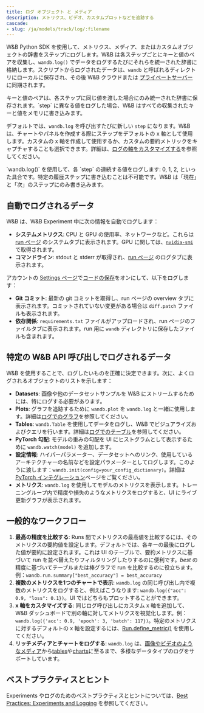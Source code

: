 ```yaml
---
title: ログ オブジェクト と メディア
description: メトリクス、ビデオ、カスタムプロットなどを追跡する
cascade:
- slug: /ja/models/track/log/:filename
---
```


W&B Python SDK を使用して、メトリクス、メディア、またはカスタムオブジェクトの辞書をステップにログします。W&B は各ステップごとにキーと値のペアを収集し、`wandb.log()` でデータをログするたびにそれらを統一された辞書に格納します。スクリプトからログされたデータは、`wandb` と呼ばれるディレクトリにローカルに保存され、その後 W&B クラウドまたは [プライベートサーバー](/ja/platform/hosting/) に同期されます。

<Note>
キーと値のペアは、各ステップに同じ値を渡した場合にのみ統一された辞書に保存されます。`step` に異なる値をログした場合、W&B はすべての収集されたキーと値をメモリに書き込みます。
</Note>

デフォルトでは、`wandb.log` を呼び出すたびに新しい `step` になります。W&B は、チャートやパネルを作成する際にステップをデフォルトの x 軸として使用します。カスタムの x 軸を作成して使用するか、カスタムの要約メトリックをキャプチャすることも選択できます。詳細は、[ログの軸をカスタマイズする](/ja/models/track/log/customize-logging-axes/)を参照してください。

<Warning>
`wandb.log()` を使用して、各 `step` の連続する値をログします: 0, 1, 2, といった具合です。特定の履歴ステップに書き込むことは不可能です。W&B は「現在」と「次」のステップにのみ書き込みます。
</Warning>

## 自動でログされるデータ

W&B は、W&B Experiment 中に次の情報を自動でログします：

* **システムメトリクス**: CPU と GPU の使用率、ネットワークなど。これらは [run ページ](/ja/models/runs/) のシステムタブに表示されます。GPU に関しては、[`nvidia-smi`](https://developer.nvidia.com/nvidia-system-management-interface) で取得されます。
* **コマンドライン**: stdout と stderr が取得され、[run ページ](/ja/models/runs/) のログタブに表示されます。

アカウントの [Settings ページ](https://wandb.ai/settings)で[コードの保存](http://wandb.me/code-save-colab)をオンにして、以下をログします：

* **Git コミット**: 最新の git コミットを取得し、run ページの overview タブに表示されます。コミットされていない変更がある場合は `diff.patch` ファイルも表示されます。
* **依存関係**: `requirements.txt` ファイルがアップロードされ、run ページのファイルタブに表示されます。run 用に `wandb` ディレクトリに保存したファイルも含まれます。

## 特定の W&B API 呼び出しでログされるデータ

W&B を使用することで、ログしたいものを正確に決定できます。次に、よくログされるオブジェクトのリストを示します：

* **Datasets**: 画像や他のデータセットサンプルを W&B にストリームするためには、特にログする必要があります。
* **Plots**: グラフを追跡するために `wandb.plot` を `wandb.log` と一緒に使用します。詳細は[ログでのグラフ](/ja/models/track/log/plots/)を参照してください。
* **Tables**: `wandb.Table` を使用してデータをログし、W&B でビジュアライズおよびクエリを行います。詳細は[ログでのテーブル](/ja/models/track/log/log-tables/)を参照してください。
* **PyTorch 勾配**: モデルの重みの勾配を UI にヒストグラムとして表示するために `wandb.watch(model)` を追加します。
* **設定情報**: ハイパーパラメーター、データセットへのリンク、使用しているアーキテクチャーの名前などを設定パラメーターとしてログします。このように渡します：`wandb.init(config=your_config_dictionary)`。詳細は[PyTorch インテグレーション](/ja/guides/integrations/pytorch)ページをご覧ください。
* **メトリクス**: `wandb.log` を使用してモデルのメトリクスを表示します。トレーニングループ内で精度や損失のようなメトリクスをログすると、UI にライブ更新グラフが表示されます。

## 一般的なワークフロー

1. **最高の精度を比較する**: Runs 間でメトリクスの最高値を比較するには、そのメトリクスの要約値を設定します。デフォルトでは、各キーの最後にログした値が要約に設定されます。これは UI のテーブルで、要約メトリクスに基づいて run を並べ替えたりフィルタリングしたりするのに便利です。_best_ の精度に基づいてテーブルまたは棒グラフで run を比較するのに役立ちます。例：`wandb.run.summary["best_accuracy"] = best_accuracy`
2. **複数のメトリクスを1つのチャートで表示**: `wandb.log` の同じ呼び出し内で複数のメトリクスをログすると、例えばこうなります: `wandb.log({"acc": 0.9, "loss": 0.1})`。UI ではどちらもプロットすることができます。
3. **x 軸をカスタマイズする**: 同じログ呼び出しにカスタム x 軸を追加して、W&B ダッシュボードで別の軸に対してメトリクスを視覚化します。例：`wandb.log({'acc': 0.9, 'epoch': 3, 'batch': 117})`。特定のメトリクスに対するデフォルトの x 軸を設定するには、[Run.define_metric()](/ja/models/ref/python/run#define_metric) を使用してください。
4. **リッチメディアとチャートをログする**: `wandb.log` は、[画像やビデオのようなメディア](/ja/models/track/log/media/)から[tables](/ja/models/track/log/log-tables/)や[charts](/ja/models/app/features/custom-charts/)に至るまで、多様なデータタイプのログをサポートしています。

## ベストプラクティスとヒント

Experiments やログのためのベストプラクティスとヒントについては、[Best Practices: Experiments and Logging](https://wandb.ai/wandb/pytorch-lightning-e2e/reports/W-B-Best-Practices-Guide--VmlldzozNTU1ODY1#w&b-experiments-and-logging) を参照してください。